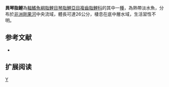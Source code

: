 {{Speciesbox 
| genus = Xenocharax
| species = spilurus
| image = Xenocharax spilurus.jpg
| image_caption = 異琴脂鯉
| status = NE
| status_system = IUCN3.1
| authority =  [[Günther|Günther]], 1867
| synonyms = *''Xenocharax crassus,Pellegrin, 1900''
}}
'''異琴脂鯉'''為[[輻鰭魚綱|輻鰭魚綱]][[脂鯉目|脂鯉目]][[琴脂鯉亞目|琴脂鯉亞目]][[複齒脂鯉科|複齒脂鯉科]]的其中一[[種|種]]，為熱帶淡水魚，分布於[[非洲|非洲]][[剛果河|剛果河]]中央流域，體長可達26公分，棲息在底中層水域，生活習性不明。

==参考文献==
{{refbegin}}
*{{FishBase_species|genus=Xenocharax|species=spilurus|year=2014|month=2}}
{{refend}}

== 扩展阅读 ==
{{refbegin}}
{{wikispecies-inline|Xenocharax spilurus|異琴脂鯉}}
{{refend}}
{{Taxonbar|from=Q965245}}

[[Category:復齒脂鯉科|Y]]